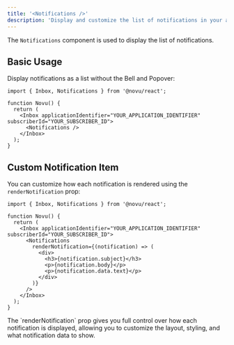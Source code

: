 ```yaml
---
title: '<Notifications />'
description: 'Display and customize the list of notifications in your application'
---
```


The `Notifications` component is used to display the list of notifications.

## Basic Usage

Display notifications as a list without the Bell and Popover:

```tsx
import { Inbox, Notifications } from '@novu/react';

function Novu() {
  return (
    <Inbox applicationIdentifier="YOUR_APPLICATION_IDENTIFIER" subscriberId="YOUR_SUBSCRIBER_ID">
      <Notifications />
    </Inbox>
  );
}
```

## Custom Notification Item

You can customize how each notification is rendered using the `renderNotification` prop:

```tsx
import { Inbox, Notifications } from '@novu/react';

function Novu() {
  return (
    <Inbox applicationIdentifier="YOUR_APPLICATION_IDENTIFIER" subscriberId="YOUR_SUBSCRIBER_ID">
      <Notifications
        renderNotification={(notification) => (
          <div>
            <h3>{notification.subject}</h3>
            <p>{notification.body}</p>
            <p>{notification.data.text}</p>
          </div>
        )}
      />
    </Inbox>
  );
}
```

<Callout type="info">
  The `renderNotification` prop gives you full control over how each notification is displayed,
  allowing you to customize the layout, styling, and what notification data to show.
</Callout>
